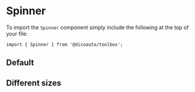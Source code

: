
<Meta of={SpinnerStories} />

# Spinner

To import the `Spinner` component simply include the following at the top of your file:

```
import { Spinner } from '@dicoauto/toolbox';
```

## Default

<Canvas of={SpinnerStories.Default} />

## Different sizes

<Canvas of={SpinnerStories.DifferentSizes} />
